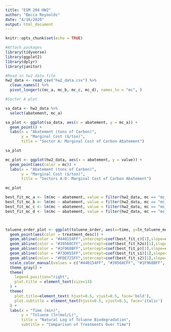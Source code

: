 ```yaml
---
title: "ESM 204 HW2"
author: "Becca Reynolds"
date: "4/16/2020"
output: html_document
---
```


```r
knitr::opts_chunk$set(echo = TRUE)
```


```r
#Attach packages
library(tidyverse)
library(ggplot2)
library(dplyr)
library(janitor)

```


```r
#Read in hw2 data file
hw2_data <- read_csv("hw2_data.csv") %>% 
  clean_names() %>% 
  pivot_longer(c(mc_a, mc_b, mc_c, mc_d), names_to = "mc", )

```

```r
#Sector A plot

sa_data <- hw2_data %>% 
  select(abatement, mc_a)

sa_plot <- ggplot(sa_data, aes(x = abatement, y = mc_a)) +
  geom_point() +
  labs(x = "Abatement (tons of Carbon)",
       y = "Marginal Cost ($/ton)",
       title = "Sector A: Marginal Cost of Carbon Abatement")

sa_plot
```

```r
mc_plot <- ggplot(hw2_data, aes(x = abatement, y = value)) +
  geom_point(aes(color = mc)) +
  labs(x = "Abatement (tons of Carbon)",
       y = "Marginal Cost ($/ton)",
       title = "Sectors A-D: Marginal Cost of Carbon Abatement")

mc_plot
```

```r
best_fit_mc_a <- lm(mc ~ abatement, value = filter(hw2_data, mc == "mc_a"))
best_fit_mc_b <- lm(mc ~ abatement, value = filter(hw2_data, mc == "mc_b"))
best_fit_mc_c <- lm(mc ~ abatement, value = filter(hw2_data, mc == "mc_c"))
best_fit_mc_d <- lm(mc ~ abatement, value = filter(hw2_data, mc == "mc_d"))



toluene_order_plot <- ggplot(toluene_order, aes(x=time, y=ln_toluene_mol_l)) +
  geom_point(aes(color = treatment_desc)) +
  geom_abline(color = "#440154FF",intercept=coef(best_fit_c)[1],slope=coef(best_fit_c)[2]) +
  geom_abline(color = "#39568CFF",intercept=coef(best_fit_h2o)[1],slope=coef(best_fit_h2o)[2]) +
  geom_abline(color = "#1F968BFF",intercept=coef(best_fit_p)[1],slope=coef(best_fit_p)[2]) +
  geom_abline(color = "#73D055FF",intercept=coef(best_fit_s1)[1],slope=coef(best_fit_s1)[2]) +
  geom_abline(color = "#FDE725FF",intercept=coef(best_fit_s2)[1],slope=coef(best_fit_s2)[2]) +
  scale_color_manual(values = c("#440154FF", "#39568CFF", "#1F968BFF", "#73D055FF", "#FDE725FF"), name = "Toluene Treatments") +
  theme_gray() +
  theme(
    legend.position="right",
    plot.title = element_text(size=14)
  ) +
  theme(
    plot.title=element_text( hjust=0.5, vjust=0.5, face='bold'),
    plot.subtitle = element_text(hjust=0.5, vjust=0.5, face='italic')
  ) +
  labs(x = "Time (min)",
       y = "Toluene (ln(mol/L)",
       title = "Natural Log of Toluene Biodegradation",
       subtitle = "Comparison of Treatments Over Time")

```

